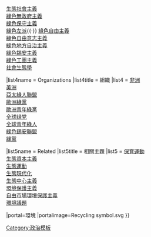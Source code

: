 {{Ideology
|ideology = [[綠色政治]]
|image       = [[File:Sunflower (Green symbol).svg|120px|Sunflower]]
|name = Green politics sidebar

|list1name  = Core
|list1title = 核心主題
|list1 = [[綠色政治]]<br/> [[綠黨]]<br/> [[綠色主題列表]]

|list2name  = Pillars
|list2title = [[綠黨四大支柱|四大支柱]]
|list2 = [[生態智慧]]<br/> [[基层民主]]<br/> [[非暴力]]<br/> [[社會正義]]

|list3name  = Schools
|list3title = 學說
|list3 = [[亮綠色環境保護主義]]<br/> [[深層生態學]]<br/> [[生態女性主義]]{{·}} [[生態社會主義]]<br/> [[綠色無政府主義]]<br/> [[綠色保守主義]]<br/> [[綠色左派]]{{·}} [[綠色自由主義]]<br/> [[綠色自由意志主義]]<br/> [[綠色地方自治主義]]<br/> [[綠色錫安主義]]<br/>  [[綠色工團主義]]<br/> [[社會生態學]]

|list4name  = Organizations
|list4title = 組織
|list4 = [[非洲綠黨聯盟|非洲]]<br/> [[美洲綠黨聯盟|美洲]]<br/> [[亞太綠人聯盟]]<br/> [[歐洲綠黨]]<br/> [[歐洲綠黨青年聯盟|歐洲青年綠黨]]<br/> [[全球绿党]]<br/> [[全球青年綠人]]<br/> [[綠色錫安聯盟]]<br/> [[:Category:綠黨|綠黨]]

|list5name  = Related
|list5title = 相關主題
|list5 = [[保育運動]]<br/> [[生態資本主義]]<br/> [[生態運動]]<br/> [[生態現代化]]<br/> [[生態中心主義]]<br/> [[環境保護主義]]<br/> [[自由市場環境保護主義]]<br/> [[環境問題|環境議題]]

|portal=環境
|portalimage=Recycling symbol.svg
}}<noinclude>
[[Category:政治模板]]
</noinclude>